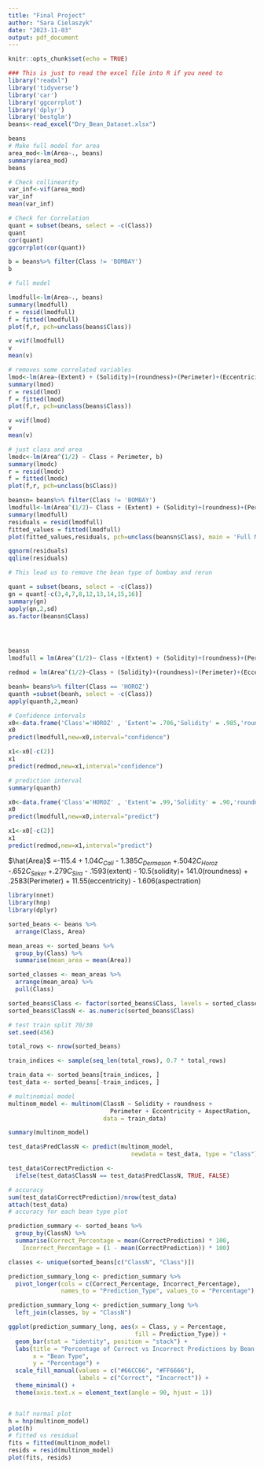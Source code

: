 ```yaml
---
title: "Final Project"
author: "Sara Cielaszyk"
date: "2023-11-03"
output: pdf_document
---
```


```r
knitr::opts_chunk$set(echo = TRUE)
```

```r
### This is just to read the excel file into R if you need to
library("readxl")
library('tidyverse')
library('car')
library('ggcorrplot')
library('dplyr')
library('bestglm')
beans<-read_excel("Dry_Bean_Dataset.xlsx")

beans
# Make full model for area
area_mod<-lm(Area~., beans)
summary(area_mod)
beans

# Check collinearity
var_inf<-vif(area_mod)
var_inf
mean(var_inf)

# Check for Correlation
quant = subset(beans, select = -c(Class))
quant
cor(quant)
ggcorrplot(cor(quant))

b = beans%>% filter(Class != 'BOMBAY')
b

# full model

lmodfull<-lm(Area~., beans)
summary(lmodfull)
r = resid(lmodfull)
f = fitted(lmodfull)
plot(f,r, pch=unclass(beans$Class))

v =vif(lmodfull)
v
mean(v)

# removes some correlated variables
lmod<-lm(Area~(Extent) + (Solidity)+(roundness)+(Perimeter)+(Eccentricity) + (AspectRation), b)
summary(lmod)
r = resid(lmod)
f = fitted(lmod)
plot(f,r, pch=unclass(beans$Class))

v =vif(lmod)
v
mean(v)

# just class and area
lmodc<-lm(Area^(1/2) ~ Class + Perimeter, b)
summary(lmodc)
r = resid(lmodc)
f = fitted(lmodc)
plot(f,r, pch=unclass(b$Class))

```





```r
beansn= beans%>% filter(Class != 'BOMBAY')
lmodfull<-lm(Area^(1/2)~ Class + (Extent) + (Solidity)+(roundness)+(Perimeter)+(Eccentricity) + (AspectRation), beansn)
summary(lmodfull)
residuals = resid(lmodfull)
fitted_values = fitted(lmodfull)
plot(fitted_values,residuals, pch=unclass(beansn$Class), main = 'Full Model')

qqnorm(residuals)
qqline(residuals)

# This lead us to remove the bean type of bombay and rerun

quant = subset(beans, select = -c(Class))
gn = quant[-c(3,4,7,8,12,13,14,15,16)]
summary(gn)
apply(gn,2,sd)
as.factor(beansn$Class)





```

```r
beansn
lmodfull = lm(Area^(1/2)~ Class +(Extent) + (Solidity)+(roundness)+(Perimeter)+(Eccentricity) + (AspectRation), beansn)

redmod = lm(Area^(1/2)~Class + (Solidity)+(roundness)+(Perimeter)+(Eccentricity) + (AspectRation), beansn)

beanh= beans%>% filter(Class == 'HOROZ')
quanth =subset(beanh, select = -c(Class))
apply(quanth,2,mean)

# Confidence intervals
x0<-data.frame('Class'='HOROZ' , 'Extent'= .706,'Solidity' = .985,'roundness'= .7944,'Perimeter'=919.85 ,'Eccentricity' =.867 , 'AspectRation' = 2.026)
x0
predict(lmodfull,new=x0,interval="confidence")

x1<-x0[-c(2)]
x1
predict(redmod,new=x1,interval="confidence")

# prediction interval
summary(quanth)

x0<-data.frame('Class'='HOROZ' , 'Extent'= .99,'Solidity' = .90,'roundness'= .99,'Perimeter'=2000 ,'Eccentricity' =.99 , 'AspectRation' = 3)
x0
predict(lmodfull,new=x0,interval="predict")

x1<-x0[-c(2)]
x1
predict(redmod,new=x1,interval="predict")
```

$\hat{Area}$ =-115.4 +  1.04$C_{Cali}$ - 1.385$C_{Dermason}$ +.5042$C_{Horoz}$ -.652$C_{Seker}$ +.279$C_{Sira}$ - .1593(extent) - 10.5(solidity)+ 141.0(roundness) + .2583(Perimeter) + 11.55(eccentricity) - 1.606(aspectration)

```r
library(nnet)
library(hnp)
library(dplyr)

sorted_beans <- beans %>%
  arrange(Class, Area)

mean_areas <- sorted_beans %>%
  group_by(Class) %>%
  summarise(mean_area = mean(Area))

sorted_classes <- mean_areas %>%
  arrange(mean_area) %>%
  pull(Class)

sorted_beans$Class <- factor(sorted_beans$Class, levels = sorted_classes)
sorted_beans$ClassN <- as.numeric(sorted_beans$Class)

# test train split 70/30
set.seed(456)

total_rows <- nrow(sorted_beans)

train_indices <- sample(seq_len(total_rows), 0.7 * total_rows)

train_data <- sorted_beans[train_indices, ]
test_data <- sorted_beans[-train_indices, ]

# multinomial model
multinom_model <- multinom(ClassN ~ Solidity + roundness +
                             Perimeter + Eccentricity + AspectRation,
                           data = train_data)

summary(multinom_model)

test_data$PredClassN <- predict(multinom_model,
                                   newdata = test_data, type = "class")

test_data$CorrectPrediction <-
  ifelse(test_data$ClassN == test_data$PredClassN, TRUE, FALSE)

# accuracy
sum(test_data$CorrectPrediction)/nrow(test_data)
attach(test_data)
# accuracy for each bean type plot

prediction_summary <- sorted_beans %>%
  group_by(ClassN) %>%
  summarise(Correct_Percentage = mean(CorrectPrediction) * 100,
    Incorrect_Percentage = (1 - mean(CorrectPrediction)) * 100)

classes <- unique(sorted_beans[c("ClassN", "Class")])

prediction_summary_long <- prediction_summary %>%
  pivot_longer(cols = c(Correct_Percentage, Incorrect_Percentage),
               names_to = "Prediction_Type", values_to = "Percentage")

prediction_summary_long <- prediction_summary_long %>%
  left_join(classes, by = "ClassN")

ggplot(prediction_summary_long, aes(x = Class, y = Percentage,
                                    fill = Prediction_Type)) +
  geom_bar(stat = "identity", position = "stack") +
  labs(title = "Percentage of Correct vs Incorrect Predictions by Bean Type",
       x = "Bean Type",
       y = "Percentage") +
  scale_fill_manual(values = c("#66CC66", "#FF6666"),
                    labels = c("Correct", "Incorrect")) +
  theme_minimal() +
  theme(axis.text.x = element_text(angle = 90, hjust = 1))



```
```r

# half normal plot
h = hnp(multinom_model)
plot(h)
# fitted vs residual
fits = fitted(multinom_model)
resids = resid(multinom_model)
plot(fits, resids)


```

